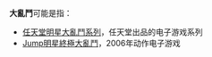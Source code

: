'''大亂鬥'''可能是指：
* [[任天堂明星大亂鬥系列|任天堂明星大亂鬥系列]]，任天堂出品的电子游戏系列
* [[Jump明星終極大亂鬥|Jump明星終極大亂鬥]]，2006年动作电子游戏

{{disambig|Cat=三字作品消歧义}}